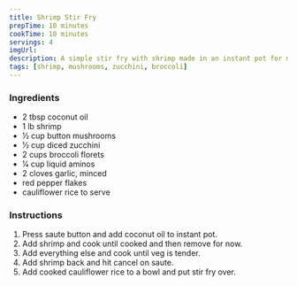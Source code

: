 ```yaml
---
title: Shrimp Stir Fry
prepTime: 10 minutes
cookTime: 10 minutes
servings: 4
imgUrl:
description: A simple stir fry with shrimp made in an instant pot for maximum laziness.
tags: [shrimp, mushrooms, zucchini, broccoli]
---
```


### Ingredients

- 2 tbsp coconut oil
- 1 lb shrimp
- 1⁄2 cup button mushrooms
- 1⁄2 cup diced zucchini
- 2 cups broccoli florets
- 1⁄4 cup liquid aminos
- 2 cloves garlic, minced
- red pepper flakes
- cauliflower rice to serve

### Instructions

1. Press saute button and add coconut oil to instant pot.
1. Add shrimp and cook until cooked and then remove for now.
1. Add everything else and cook until veg is tender.
1. Add shrimp back and hit cancel on saute.
1. Add cooked cauliflower rice to a bowl and put stir fry over.
